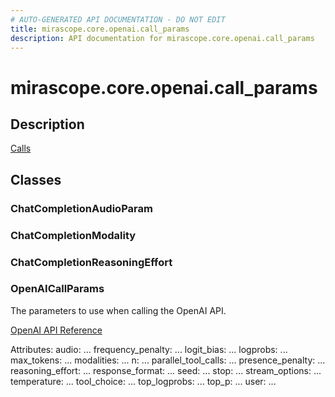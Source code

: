 ```yaml
---
# AUTO-GENERATED API DOCUMENTATION - DO NOT EDIT
title: mirascope.core.openai.call_params
description: API documentation for mirascope.core.openai.call_params
---
```


# mirascope.core.openai.call_params

<ApiType type="Module" />

## Description

<Info title="Usage">

[Calls](/docs/mirascope/learn/calls#provider-specific-parameters)

</Info>

## Classes

### ChatCompletionAudioParam


### ChatCompletionModality


### ChatCompletionReasoningEffort


### OpenAICallParams

The parameters to use when calling the OpenAI API.

[OpenAI API Reference](https://platform.openai.com/docs/api-reference/chat/create)

Attributes:
    audio: ...
    frequency_penalty: ...
    logit_bias: ...
    logprobs: ...
    max_tokens: ...
    modalities: ...
    n: ...
    parallel_tool_calls: ...
    presence_penalty: ...
    reasoning_effort: ...
    response_format: ...
    seed: ...
    stop: ...
    stream_options: ...
    temperature: ...
    tool_choice: ...
    top_logprobs: ...
    top_p: ...
    user: ...



